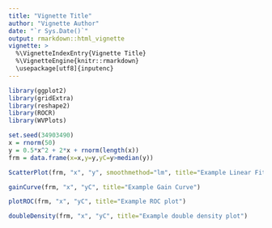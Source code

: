 ```yaml
---
title: "Vignette Title"
author: "Vignette Author"
date: "`r Sys.Date()`"
output: rmarkdown::html_vignette
vignette: >
  %\VignetteIndexEntry{Vignette Title}
  %\VignetteEngine{knitr::rmarkdown}
  \usepackage[utf8]{inputenc}
---
```



```r
library(ggplot2)
library(gridExtra)
library(reshape2)
library(ROCR)
library(WVPlots)

set.seed(34903490)
x = rnorm(50)
y = 0.5*x^2 + 2*x + rnorm(length(x))
frm = data.frame(x=x,y=y,yC=y>median(y))
```

```r
ScatterPlot(frm, "x", "y", smoothmethod="lm", title="Example Linear Fit", annot_size=2)
```

```r
gainCurve(frm, "x", "yC", title="Example Gain Curve")
```

```r
plotROC(frm, "x", "yC", title="Example ROC plot")
```

```r
doubleDensity(frm, "x", "yC", title="Example double density plot")
```


